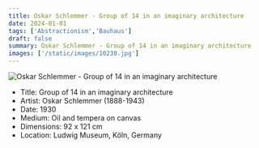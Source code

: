 ```yaml
---
title: Oskar Schlemmer - Group of 14 in an imaginary architecture
date: 2024-01-01
tags: ['Abstractionism','Bauhaus']
draft: false
summary: Oskar Schlemmer - Group of 14 in an imaginary architecture
images: ['/static/images/10230.jpg']
---
```


![Oskar Schlemmer - Group of 14 in an imaginary architecture](/static/images/10230.jpg)

* Title: Group of 14 in an imaginary architecture
* Artist: Oskar Schlemmer (1888-1943)
* Date: 1930
* Medium: Oil and tempera on canvas
* Dimensions: 92 x 121 cm
* Location: Ludwig Museum, Köln, Germany


